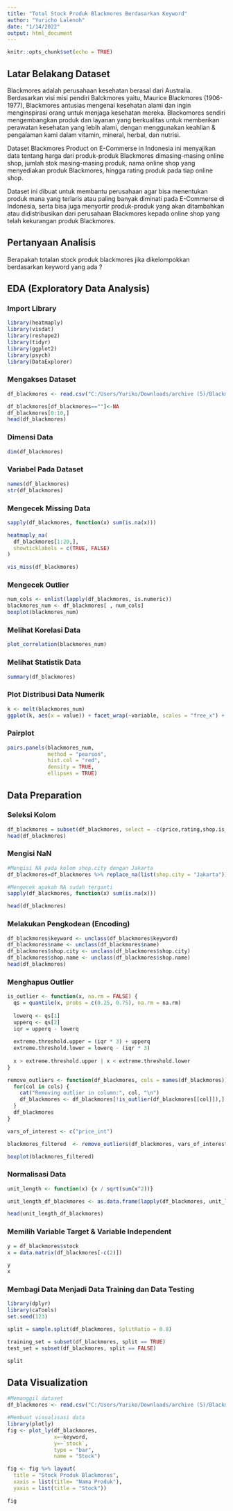 ---
title: "Total Stock Produk Blackmores Berdasarkan Keyword"
author: "Yuricho Lalenoh"
date: "1/14/2022"
output: html_document
---

```{r setup, include=FALSE}
knitr::opts_chunk$set(echo = TRUE)
```

## Latar Belakang Dataset

Blackmores adalah perusahaan kesehatan berasal dari Australia. Berdasarkan visi misi pendiri Balckmores yaitu, Maurice Blackmores (1906-1977), Blackmores antusias mengenai kesehatan alami dan ingin menginspirasi orang untuk menjaga kesehatan mereka. Blackomores sendiri mengembangkan produk dan layanan yang berkualitas untuk memberikan perawatan kesehatan yang lebih alami, dengan menggunakan keahlian & pengalaman kami dalam vitamin, mineral, herbal, dan nutrisi.

Dataset Blackmores Product on E-Commerse in Indonesia ini menyajikan data tentang harga dari produk-produk Blackmores dimasing-masing online shop, jumlah stok masing-masing produk, nama online shop yang menyediakan produk Blackmores, hingga rating produk pada tiap online shop.

Dataset ini dibuat untuk membantu perusahaan agar bisa menentukan produk mana yang terlaris atau paling banyak diminati pada E-Commerse di Indonesia, serta bisa juga menyortir produk-produk yang akan ditambahkan atau didistribusikan dari perusahaan Blackmores kepada online shop yang telah kekurangan produk Blackmores.

## Pertanyaan Analisis

Berapakah totalan stock produk blackmores jika dikelompokkan berdasarkan keyword yang ada ?

## EDA (Exploratory Data Analysis)

### Import Library

```{r}
library(heatmaply)
library(visdat)
library(reshape2)
library(tidyr)
library(ggplot2)
library(psych)
library(DataExplorer)
```
### Mengakses Dataset

```{r}
df_blackmores <- read.csv("C:/Users/Yuriko/Downloads/archive (5)/BlackmoresTokopedia.csv", stringsAsFactors=TRUE)

df_blackmores[df_blackmores==""]<-NA
df_blackmores[0:10,]
head(df_blackmores)
```

### Dimensi Data

```{r}
dim(df_blackmores)
```

### Variabel Pada Dataset

```{r}
names(df_blackmores)
str(df_blackmores)
```

### Mengecek Missing Data

```{r}
sapply(df_blackmores, function(x) sum(is.na(x)))

heatmaply_na(
  df_blackmores[1:20,],
  showticklabels = c(TRUE, FALSE)
)

vis_miss(df_blackmores)
```

### Mengecek Outlier

```{r}
num_cols <- unlist(lapply(df_blackmores, is.numeric))
blackmores_num <- df_blackmores[ , num_cols]
boxplot(blackmores_num)
```

### Melihat Korelasi Data

```{r}
plot_correlation(blackmores_num)
```

### Melihat Statistik Data

```{r}
summary(df_blackmores)
```

### Plot Distribusi Data Numerik

```{r}
k <- melt(blackmores_num)
ggplot(k, aes(x = value)) + facet_wrap(~variable, scales = "free_x") + geom_histogram()
```

### Pairplot

```{r}
pairs.panels(blackmores_num,
             method = "pearson",
             hist.col = "red",
             density = TRUE,
             ellipses = TRUE)
```

## Data Preparation

### Seleksi Kolom

```{r}
df_blackmores = subset(df_blackmores, select = -c(price,rating,shop.is_gold,shop.is_official,shop.is_power_badge) )
head(df_blackmores)
```

### Mengisi NaN

```{r}
#Mengisi NA pada kolom shop.city dengan Jakarta
df_blackmores=df_blackmores %>% replace_na(list(shop.city = "Jakarta"))

#Mengecek apakah NA sudah terganti
sapply(df_blackmores, function(x) sum(is.na(x)))

head(df_blackmores)
```

### Melakukan Pengkodean (Encoding)

```{r}
df_blackmores$keyword <- unclass(df_blackmores$keyword)
df_blackmores$name <- unclass(df_blackmores$name)
df_blackmores$shop.city <- unclass(df_blackmores$shop.city)
df_blackmores$shop.name <- unclass(df_blackmores$shop.name)
head(df_blackmores)
```

### Menghapus Outlier

```{r}
is_outlier <- function(x, na.rm = FALSE) {
  qs = quantile(x, probs = c(0.25, 0.75), na.rm = na.rm)
  
  lowerq <- qs[1]
  upperq <- qs[2]
  iqr = upperq - lowerq
  
  extreme.threshold.upper = (iqr * 3) + upperq
  extreme.threshold.lower = lowerq - (iqr * 3)
  
  x > extreme.threshold.upper | x < extreme.threshold.lower
}

remove_outliers <- function(df_blackmores, cols = names(df_blackmores)) {
  for(col in cols) {
    cat("Removing outlier in column:", col, "\n")
    df_blackmores <- df_blackmores[!is_outlier(df_blackmores[[col]]),]
  }
  df_blackmores
}

vars_of_interest <- c("price_int")

blackmores_filtered  <- remove_outliers(df_blackmores, vars_of_interest)

boxplot(blackmores_filtered)
```

### Normalisasi Data

```{r}
unit_length <- function(x) {x / sqrt(sum(x^2))}

unit_length_df_blackmores <- as.data.frame(lapply(df_blackmores, unit_length))

head(unit_length_df_blackmores)
```

### Memilih Variable Target & Variable Independent

```{r}
y = df_blackmores$stock
x = data.matrix(df_blackmores[-c(2)])

y
x
```

### Membagi Data Menjadi Data Training dan Data Testing

```{r}
library(dplyr)
library(caTools)
set.seed(123)

split = sample.split(df_blackmores, SplitRatio = 0.8)

training_set = subset(df_blackmores, split == TRUE)
test_set = subset(df_blackmores, split == FALSE)

split
```

## Data Visualization

```{r}
#Memanggil dataset
df_blackmores <- read.csv("C:/Users/Yuriko/Downloads/archive (5)/BlackmoresTokopedia.csv", stringsAsFactors=TRUE)

#Membuat visualisasi data
library(plotly)
fig <- plot_ly(df_blackmores,
               x=~keyword,
               y=~`stock`,
               type = "bar",
               name = "Stock")

fig <- fig %>% layout(
  title = "Stock Produk Blackmores",
  xaxis = list(title= "Nama Produk"),
  yaxis = list(title = "Stock"))

fig
```